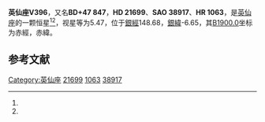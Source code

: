 {{Starbox begin
| name = 英仙座V396
}}
{{Starbox observe
| epoch = [[J2000.0|J2000.0]]
| constell = [[英仙座|英仙座]]<ref name=SIMBAD>{{cite web
 | url=http://simbad.u-strasbg.fr/simbad/sim-id?Ident=HR+1063
 | title =Pulsating variable Star
 | publisher=Centre de Données astronomiques de Strasbourg
 | work=SIMBAD
 | accessdate=2012-07-13}}</ref><ref name=DATA>{{cite web
 | url=http://vizier.u-strasbg.fr/viz-bin/VizieR-5?-out.add=.&-source=5050&-corr=PK=HR&-out.max=9999&HR=1063
 | title=VizieR Detailed Page
 | accessdate=2012-07-13
 | archive-date=2016-03-04
 | archive-url=https://web.archive.org/web/20160304220716/http://vizier.u-strasbg.fr/viz-bin/VizieR-5?-out.add=.&-source=5050&-corr=PK=HR&-out.max=9999&HR=1063
 | dead-url=no
 }}</ref>
| 星官 = 
| ra = {{RA|3|32|8.6}}<ref name=SIMBAD /><ref name=DATA />
| dec = {{DEC|+48|1|25}}<ref name=SIMBAD /><ref name=DATA />
| appmag_v = 5.47<ref name=SIMBAD /><ref name=DATA />
}}
{{Starbox character
| class = B8IIIpMn<ref name=SIMBAD /><ref name=DATA />
| b-v = -0.1<ref name=SIMBAD /><ref name=DATA />
| u-b = -0.57<ref name=SIMBAD /><ref name=DATA />
| r-i = <ref name=SIMBAD /><ref name=DATA />
| variable = 
}}
{{Starbox astrometry
| radial_v = -0.57
| prop_mo_ra = 1
| parallax = 
| p_error = 
}}
{{Starbox catalog
| names =BD+47 847，[[SAO星表|SAO]] 38917，[[HD星表|HD]] 21699，[[HR星表|HR]] 1063}}
{{Starbox reference |Simbad=HR+1063}}
{{Starbox end}}

'''英仙座V396'''，又名'''BD+47 847'''，'''HD 21699'''、'''SAO 38917'''、'''HR 1063'''，是[[英仙座|英仙座]]的一颗恒星<ref name=SIMBAD /><ref name=DATA />，视星等为5.47，位于[[銀道座標系|銀經]]148.68，[[銀道座標系|銀緯]]-6.65，其[[B1900.0|B1900.0]]坐标为赤經{{RA|3|25|4.4}}，赤緯{{DEC|+47|-6.65|57}}。

== 参考文献 ==
{{reflist}}

{{star-stub}}

{{英仙座恒星}}
[[Category:英仙座|Category:英仙座]]
[[Category:HD和HDE天體|21699]]
[[Category:HR天體|1063]]
[[Category:SAO天體|38917]]